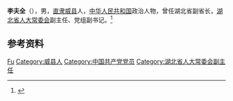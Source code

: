 '''李夫全'''（{{bd|1918年||2019年|10月22日|catIdx=Li}}），男，[[直隶|直隶]][[威县|威县]]人，[[中华人民共和国|中华人民共和国]]政治人物，曾任湖北省副省长，[[湖北省人大常委会|湖北省人大常委会]]副主任、党组副书记。<ref>{{Cite book|title=中华人民共和国职官志|author=何虎生, 李耀东, 向常福主编|publisher=中国社会出版社|year=2003|isbn=9787800883934|location=北京|pages=}}</ref>

== 参考资料 ==
{{reflist}}

{{中国人物小作品}}

{{Authority control}}
{{DEFAULTSORT:Li李}}
[[Category:李姓|Fu]]
[[Category:威县人|Category:威县人]]
[[Category:中国共产党党员|Category:中国共产党党员]]
[[Category:湖北省人大常委会副主任|Category:湖北省人大常委会副主任]]